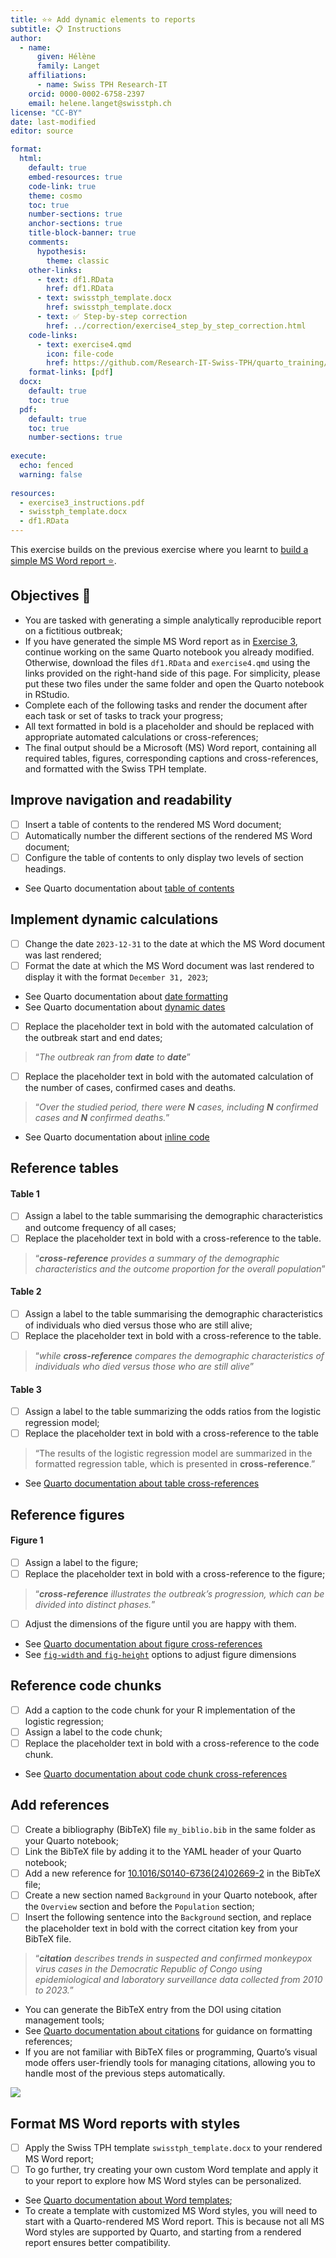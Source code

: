 ```yaml
---
title: ⭐⭐ Add dynamic elements to reports
subtitle: 📋 Instructions
author:
  - name:
      given: Hélène
      family: Langet
    affiliations:
      - name: Swiss TPH Research-IT
    orcid: 0000-0002-6758-2397
    email: helene.langet@swisstph.ch
license: "CC-BY"
date: last-modified
editor: source

format:
  html:
    default: true
    embed-resources: true
    code-link: true
    theme: cosmo
    toc: true
    number-sections: true
    anchor-sections: true
    title-block-banner: true
    comments:
      hypothesis: 
        theme: classic
    other-links:
      - text: df1.RData
        href: df1.RData
      - text: swisstph_template.docx
        href: swisstph_template.docx
      - text: ✅ Step-by-step correction
        href: ../correction/exercise4_step_by_step_correction.html
    code-links:
      - text: exercise4.qmd
        icon: file-code
        href: https://github.com/Research-IT-Swiss-TPH/quarto_training/blob/main/practicals/exercise4.qmd
    format-links: [pdf]
  docx:
    default: true
    toc: true
  pdf:
    default: true
    toc: true
    number-sections: true
    
execute:
  echo: fenced
  warning: false
    
resources:
  - exercise3_instructions.pdf
  - swisstph_template.docx
  - df1.RData
---
```


This exercise builds on the previous exercise where you learnt to [build a simple MS Word report ⭐](./exercise3_instructions.html).

## Objectives 🎯

-   You are tasked with generating a simple analytically reproducible report on a fictitious outbreak;
-   If you have generated the simple MS Word report as in [Exercise 3](./exercise3_instructions.html), continue working on the same Quarto notebook you already modified. Otherwise, download the files `df1.RData` and `exercise4.qmd` using the links provided on the right-hand side of this page. For simplicity, please put these two files under the same folder and open the Quarto notebook in RStudio.
-   Complete each of the following tasks and render the document after each task or set of tasks to track your progress;
-   All text formatted in bold is a placeholder and should be replaced with appropriate automated calculations or cross-references;
-   The final output should be a Microsoft (MS) Word report, containing all required tables, figures, corresponding captions and cross-references, and formatted with the Swiss TPH template.

## Improve navigation and readability

-   [ ] Insert a table of contents to the rendered MS Word document;
-   [ ] Automatically number the different sections of the rendered MS Word document;
-   [ ] Configure the table of contents to only display two levels of section headings.

::: callout-tip
-   See Quarto documentation about [table of contents](https://quarto.org/docs/output-formats/ms-word.html#table-of-contents)
:::

## Implement dynamic calculations

-   [ ] Change the date `2023-12-31` to the date at which the MS Word document was last rendered;
-   [ ] Format the date at which the MS Word document was last rendered to display it with the format `December 31, 2023`;

::: callout-tip
-   See Quarto documentation about [date formatting](https://quarto.org/docs/reference/dates.html#date-formatting)
-   See Quarto documentation about [dynamic dates](https://quarto.org/docs/reference/dates.html#date-parsing)
:::

-   [ ] Replace the placeholder text in bold with the automated calculation of the outbreak start and end dates;

> "*The outbreak ran from **date** to **date***"

-   [ ] Replace the placeholder text in bold with the automated calculation of the number of cases, confirmed cases and deaths.

> "*Over the studied period, there were **N** cases, including **N** confirmed cases and **N** confirmed deaths.*"

::: callout-tip
-   See Quarto documentation about [inline code](https://quarto.org/docs/computations/inline-code.html)
:::

## Reference tables

#### Table 1 {.unnumbered}

-   [ ] Assign a label to the table summarising the demographic characteristics and outcome frequency of all cases;
-   [ ] Replace the placeholder text in bold with a cross-reference to the table.

> "***cross-reference** provides a summary of the demographic characteristics and the outcome proportion for the overall population*"

#### Table 2 {.unnumbered}

-   [ ] Assign a label to the table summarising the demographic characteristics of individuals who died versus those who are still alive;
-   [ ] Replace the placeholder text in bold with a cross-reference to the table.

> "*while **cross-reference** compares the demographic characteristics of individuals who died versus those who are still alive*"

#### Table 3 {.unnumbered}

-   [ ] Assign a label to the table summarizing the odds ratios from the logistic regression model;
-   [ ] Replace the placeholder text in bold with a cross-reference to the table

> "The results of the logistic regression model are summarized in the formatted regression table, which is presented in **cross-reference**."

::: callout-tip
-   See [Quarto documentation about table cross-references](https://quarto.org/docs/authoring/tables.html#cross-references)
:::

## Reference figures

#### Figure 1 {.unnumbered}

-   [ ] Assign a label to the figure;
-   [ ] Replace the placeholder text in bold with a cross-reference to the figure;

> "***cross-reference** illustrates the outbreak's progression, which can be divided into distinct phases.*"

-   [ ] Adjust the dimensions of the figure until you are happy with them.

::: callout-tip
-   See [Quarto documentation about figure cross-references](https://quarto.org/docs/authoring/cross-references.html#computations)
-   See [`fig-width` and `fig-height`](https://quarto.org/docs/computations/execution-options.html#figure-options) options to adjust figure dimensions
:::

## Reference code chunks

-   [ ] Add a caption to the code chunk for your R implementation of the logistic regression;
-   [ ] Assign a label to the code chunk;
-   [ ] Replace the placeholder text in bold with a cross-reference to the code chunk.

::: callout-tip
-   See [Quarto documentation about code chunk cross-references](https://quarto.org/docs/authoring/cross-references.html#code-listings)
:::

## Add references

-   [ ] Create a bibliography (BibTeX) file `my_biblio.bib` in the same folder as your Quarto notebook;
-   [ ] Link the BibTeX file by adding it to the YAML header of your Quarto notebook;
-   [ ] Add a new reference for [10.1016/S0140-6736(24)02669-2](https://doi.org/10.1016/S0140-6736(24)02669-2) in the BibTeX file;
-   [ ] Create a new section named `Background` in your Quarto notebook, after the `Overview` section and before the `Population` section;
-   [ ] Insert the following sentence into the `Background` section, and replace the placeholder text in bold with the correct citation key from your BibTeX file.

> "***citation** describes trends in suspected and confirmed monkeypox virus cases in the Democratic Republic of Congo using epidemiological and laboratory surveillance data collected from 2010 to 2023.*"

::: callout-tip
-   You can generate the BibTeX entry from the DOI using citation management tools;
-   See [Quarto documentation about citations](https://quarto.org/docs/authoring/citations.html) for guidance on formatting references;
- If you are not familiar with BibTeX files or programming, Quarto’s visual mode offers user-friendly tools for managing citations, allowing you to handle most of the previous steps automatically.

![](images/clipboard-137319318.png){fig-align="center"}
:::

## Format MS Word reports with styles

-   [ ] Apply the Swiss TPH template `swisstph_template.docx` to your rendered MS Word report;
-   [ ] To go further, try creating your own custom Word template and apply it to your report to explore how MS Word styles can be personalized.

::: callout-tip
- See [Quarto documentation about Word templates](https://quarto.org/docs/output-formats/ms-word-templates.html);
- To create a template with customized MS Word styles, you will need to start with a Quarto-rendered MS Word report. This is because not all MS Word styles are supported by Quarto, and starting from a rendered report ensures better compatibility.
:::
